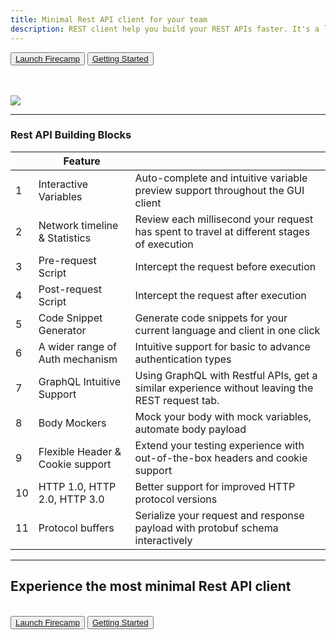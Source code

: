 ```yaml
---
title: Minimal Rest API client for your team
description: REST client help you build your REST APIs faster. It's a lightweight and next-generation testing client with IntelliSense, providing a delightful collaborative experience for your team while building APIs
---
```


<Button> <a href="https://firecamp.dev" target="_blank">Launch Firecamp</a> </Button>
<Button variant="secondary"> <a href="/docs">Getting Started</a></Button>

<br/><br/>
<img src="images/rest-featured.png"/>

---

### Rest API Building Blocks
|   | Feature  	                        |   	|
|--- |---	                            |---	|
| 1  | Interactive Variables         	| Auto-complete and intuitive variable preview support throughout the GUI client 	|
| 2  | Network timeline & Statistics    | Review each millisecond your request has spent to travel at different stages of execution     |
| 3  | Pre-request Script               | Intercept the request before execution   |
| 4  | Post-request Script              | Intercept the request after execution    |
| 5  | Code Snippet Generator           | Generate code snippets for your current language and client in one click |
| 6  | A wider range of Auth mechanism  | Intuitive support for basic to advance authentication types  |
| 7  | GraphQL Intuitive Support        | Using GraphQL with Restful APIs, get a similar experience without leaving the REST request tab. |
| 8  | Body Mockers                     | Mock your body with mock variables, automate body payload |
| 9  | Flexible Header & Cookie support | Extend your testing experience with out-of-the-box headers and cookie support  |
| 10 | HTTP 1.0, HTTP 2.0, HTTP 3.0     | Better support for improved HTTP protocol versions |
| 11 | Protocol buffers                 | Serialize your request and response payload with protobuf schema interactively |

---

## Experience the most minimal Rest API client
<br/>
<Button> <a href="https://firecamp.dev" target="_blank">Launch Firecamp</a> </Button>
<Button variant="secondary"> <a href="/docs">Getting Started</a></Button>